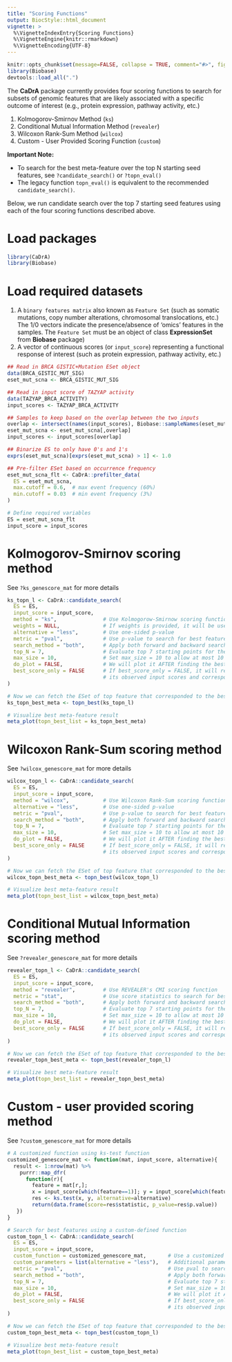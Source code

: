 ```yaml
---
title: "Scoring Functions"
output: BiocStyle::html_document
vignette: >
  %\VignetteIndexEntry{Scoring Functions}
  %\VignetteEngine{knitr::rmarkdown}
  %\VignetteEncoding{UTF-8}
---
```


```r
knitr::opts_chunk$set(message=FALSE, collapse = TRUE, comment="#>", fig.align="center")
library(Biobase)
devtools::load_all(".")
```

The **CaDrA** package currently provides four scoring functions to search for subsets of genomic features that are likely associated with a specific outcome of interest (e.g., protein expression, pathway activity, etc.)

1. Kolmogorov-Smirnov Method (`ks`)
2. Conditional Mutual Information Method (`revealer`)
3. Wilcoxon Rank-Sum Method (`wilcox`)
4. Custom - User Provided Scoring Function (`custom`)

**Important Note:**

- To search for the best meta-feature over the top N starting seed features, see `?candidate_search()` or `?topn_eval()`
- The legacy function `topn_eval()` is equivalent to the recommended `candidate_search()`.

Below, we run candidate search over the top 7 starting seed features using each of the four scoring functions described above.

# Load packages

```r
library(CaDrA)
library(Biobase)
```

# Load required datasets

1. A `binary features matrix` also known as `Feature Set` (such as somatic mutations, copy number alterations, chromosomal translocations, etc.) The 1/0 vectors indicate the presence/absence of ‘omics’ features in the samples. The `Feature Set` must be an object of class **ExpressionSet** from **Biobase** package) 
2. A vector of continuous scores (or `input_score`) representing a functional response of interest (such as protein expression, pathway activity, etc.)

```r

## Read in BRCA GISTIC+Mutation ESet object
data(BRCA_GISTIC_MUT_SIG)
eset_mut_scna <- BRCA_GISTIC_MUT_SIG

## Read in input score of TAZYAP activity
data(TAZYAP_BRCA_ACTIVITY)
input_scores <- TAZYAP_BRCA_ACTIVITY

## Samples to keep based on the overlap between the two inputs
overlap <- intersect(names(input_scores), Biobase::sampleNames(eset_mut_scna))
eset_mut_scna <- eset_mut_scna[,overlap]
input_scores <- input_scores[overlap]

## Binarize ES to only have 0's and 1's
exprs(eset_mut_scna)[exprs(eset_mut_scna) > 1] <- 1.0

## Pre-filter ESet based on occurrence frequency
eset_mut_scna_flt <- CaDrA::prefilter_data(
  ES = eset_mut_scna,
  max.cutoff = 0.6,  # max event frequency (60%)
  min.cutoff = 0.03  # min event frequency (3%)
) 

# Define required variables
ES = eset_mut_scna_flt
input_score = input_scores

```

# Kolmogorov-Smirnov scoring method 

See `?ks_genescore_mat` for more details

```r

ks_topn_l <- CaDrA::candidate_search(
  ES = ES,
  input_score = input_score,
  method = "ks",               # Use Kolmogorow-Smirnow scoring function 
  weights = NULL,              # If weights is provided, it will be used to perform a weighted-KS test
  alternative = "less",        # Use one-sided p-value
  metric = "pval",             # Use p-value to search for best feature
  search_method = "both",      # Apply both forward and backward search
  top_N = 7,                   # Evaluate top 7 starting points for the search
  max_size = 10,               # Set max_size = 10 to allow at most 10 features in meta-feature
  do_plot = FALSE,             # We will plot it AFTER finding the best hits
  best_score_only = FALSE      # If best_score_only = FALSE, it will return meta-feature Eset, 
                               # its observed input scores and corresponding best score
)

# Now we can fetch the ESet of top feature that corresponded to the best scores over the top N search
ks_topn_best_meta <- topn_best(ks_topn_l)

# Visualize best meta-feature result
meta_plot(topn_best_list = ks_topn_best_meta)

```

# Wilcoxon Rank-Sum scoring method 

See `?wilcox_genescore_mat` for more details

```r

wilcox_topn_l <- CaDrA::candidate_search(
  ES = ES,
  input_score = input_score,
  method = "wilcox",           # Use Wilcoxon Rank-Sum scoring function
  alternative = "less",        # Use one-sided p-value
  metric = "pval",             # Use p-value to search for best feature
  search_method = "both",      # Apply both forward and backward search
  top_N = 7,                   # Evaluate top 7 starting points for the search
  max_size = 10,               # Set max_size = 10 to allow at most 10 features in meta-feature
  do_plot = FALSE,             # We will plot it AFTER finding the best hits
  best_score_only = FALSE      # If best_score_only = FALSE, it will return meta-feature Eset, 
                               # its observed input scores and corresponding best score
)

# Now we can fetch the ESet of top feature that corresponded to the best scores over the top N search
wilcox_topn_best_meta <- topn_best(wilcox_topn_l)

# Visualize best meta-feature result
meta_plot(topn_best_list = wilcox_topn_best_meta)

```

# Conditional Mutual Information scoring method 

See `?revealer_genescore_mat` for more details

```r

revealer_topn_l <- CaDrA::candidate_search(
  ES = ES,
  input_score = input_score,
  method = "revealer",         # Use REVEALER's CMI scoring function
  metric = "stat",             # Use score statistics to search for best feature
  search_method = "both",      # Apply both forward and backward search
  top_N = 7,                   # Evaluate top 7 starting points for the search
  max_size = 10,               # Set max_size = 10 to allow at most 10 features in meta-feature
  do_plot = FALSE,             # We will plot it AFTER finding the best hits
  best_score_only = FALSE      # If best_score_only = FALSE, it will return meta-feature Eset, 
                               # its observed input scores and corresponding best score
)

# Now we can fetch the ESet of top feature that corresponded to the best scores over the top N search
revealer_topn_best_meta <- topn_best(revealer_topn_l)

# Visualize best meta-feature result
meta_plot(topn_best_list = revealer_topn_best_meta)

```

# Custom - user provided scoring method

See `?custom_genescore_mat` for more details

```r

# A customized function using ks-test function
customized_genescore_mat <- function(mat, input_score, alternative){
  result <- 1:nrow(mat) %>% 
    purrr::map_dfr(
      function(r){ 
        feature = mat[r,];
        x = input_score[which(feature==1)]; y = input_score[which(feature==0)];
        res <- ks.test(x, y, alternative=alternative)
        return(data.frame(score=res$statistic, p_value=res$p.value))
   })
}

# Search for best features using a custom-defined function
custom_topn_l <- CaDrA::candidate_search(
  ES = ES,
  input_score = input_score,
  custom_function = customized_genescore_mat,       # Use a customized scoring function
  custom_parameters = list(alternative = "less"),   # Additional parameters to pass to custom_function
  metric = "pval",                                  # Use pval to search for best feature
  search_method = "both",                           # Apply both forward and backward search
  top_N = 7,                                        # Evaluate top 7 starting points for the search
  max_size = 10,                                    # Set max_size = 10 to allow at most 10 features in meta-feature
  do_plot = FALSE,                                  # We will plot it AFTER finding the best hits
  best_score_only = FALSE                           # If best_score_only = FALSE, it will return meta-feature Eset, 
                                                    # its observed input scores and corresponding best score
)

# Now we can fetch the ESet of top feature that corresponded to the best scores over the top N search
custom_topn_best_meta <- topn_best(custom_topn_l)

# Visualize best meta-feature result
meta_plot(topn_best_list = custom_topn_best_meta)

```

